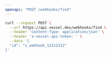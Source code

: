 ```yaml
---
openapi: "POST /webhooks/find"
---
```


<RequestExample>

```bash Request
curl --request POST \
  --url https://api.vessel.dev/webhooks/find \
  --header 'Content-Type: application/json' \
  --header 'x-vessel-api-token: ' \
  --data '{
  "id": "v_webhook_12312312"
}'
```

</RequestExample>
